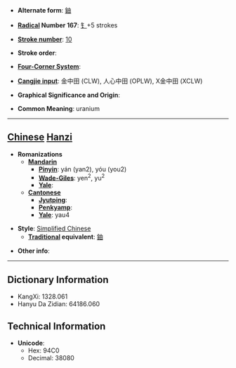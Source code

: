 * '''Alternate form''': [[鈾]]

* '''[[Wiktionary:Chinese radical index| Radical]] Number 167''': [[Wiktionary:Chinese radical index 钅|钅]]+5 strokes

* '''[[Wiktionary:Chinese total strokes index|Stroke number]]''': [[Wiktionary:Chinese total strokes index 10|10]]

* '''Stroke order''': 

* '''[[Wiktionary:Chinese four corner index|Four-Corner System]]''': 

* '''[[Wiktionary:Chinese Cangjie index|Cangjie input]]''': 金中田 (CLW), 人心中田 (OPLW), X金中田 (XCLW)

* '''Graphical Significance and Origin''': 

* '''Common Meaning''': uranium

----

== [[Chinese]] [[Hanzi]] ==

* '''Romanizations'''
** '''[[Mandarin]]'''
*** '''[[Pinyin]]''': yán (yan2), yóu (you2)
*** '''[[Wade-Giles]]''': yen<sup>2</sup>, yu<sup>2</sup>
*** '''[[Yale]]''': 
** '''[[Cantonese]]'''
*** '''[[Jyutping]]''':
*** '''[[Penkyamp]]''': 
*** '''[[Yale]]''': yau4

* '''Style''': [[Simplified Chinese]] 
** '''[[Traditional Chinese|Traditional]] equivalent''': [[鈾]]

* '''Other info''': 

----

== Dictionary Information ==

* KangXi: 1328.061
* Hanyu Da Zidian: 64186.060

== Technical Information ==

* '''Unicode''':
** Hex: 94C0
** Decimal: 38080
